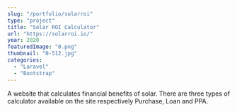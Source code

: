 ```yaml
---
slug: "/portfolio/solarroi"
type: "project"
title: "Solar ROI Calculator"
url: "https://solarroi.io/"
year: 2020
featuredImage: "0.png"
thumbnail: "0-512.jpg"
categories:
  - "Laravel"
  - "Bootstrap"
---
```


A website that calculates financial benefits of solar. There are three types of calculator available on the site respectively Purchase, Loan and PPA.

